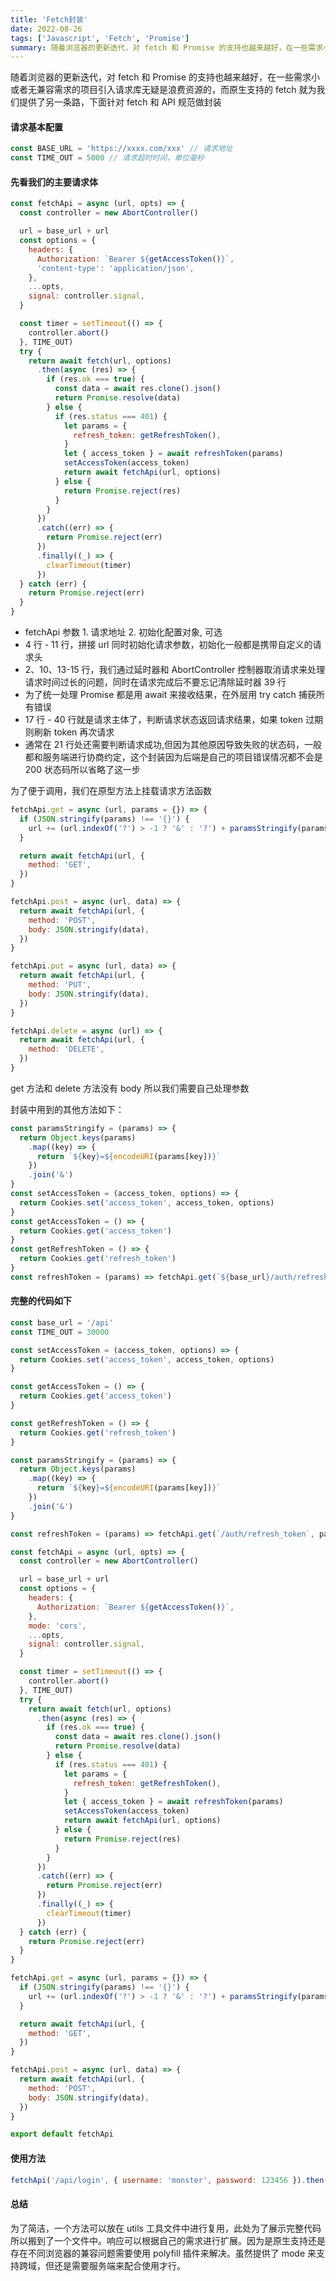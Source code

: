 ```yaml
---
title: 'Fetch封装'
date: 2022-08-26
tags: ['Javascript', 'Fetch', 'Promise']
summary: 随着浏览器的更新迭代，对 fetch 和 Promise 的支持也越来越好，在一些需求小或者无兼容需求的项目引入请求库无疑是浪费资源的，而原生支持的 fetch 就为我们提供了另一条路，下面针对 fetch 和 API 规范做封装
---
```


随着浏览器的更新迭代，对 fetch 和 Promise 的支持也越来越好，在一些需求小或者无兼容需求的项目引入请求库无疑是浪费资源的，而原生支持的 fetch 就为我们提供了另一条路，下面针对 fetch 和 API 规范做封装

#### 请求基本配置

```javascript
const BASE_URL = 'https://xxxx.com/xxx' // 请求地址
const TIME_OUT = 5000 // 请求超时时间，单位毫秒
```

#### 先看我们的主要请求体

```javascript {.line-numbers}
const fetchApi = async (url, opts) => {
  const controller = new AbortController()

  url = base_url + url
  const options = {
    headers: {
      Authorization: `Bearer ${getAccessToken()}`,
      'content-type': 'application/json',
    },
    ...opts,
    signal: controller.signal,
  }

  const timer = setTimeout(() => {
    controller.abort()
  }, TIME_OUT)
  try {
    return await fetch(url, options)
      .then(async (res) => {
        if (res.ok === true) {
          const data = await res.clone().json()
          return Promise.resolve(data)
        } else {
          if (res.status === 401) {
            let params = {
              refresh_token: getRefreshToken(),
            }
            let { access_token } = await refreshToken(params)
            setAccessToken(access_token)
            return await fetchApi(url, options)
          } else {
            return Promise.reject(res)
          }
        }
      })
      .catch((err) => {
        return Promise.reject(err)
      })
      .finally((_) => {
        clearTimeout(timer)
      })
  } catch (err) {
    return Promise.reject(err)
  }
}
```

- fetchApi 参数 1. 请求地址 2. 初始化配置对象, 可选
- 4 行 - 11 行，拼接 url 同时初始化请求参数，初始化一般都是携带自定义的请求头
- 2、10、13-15 行，我们通过延时器和 AbortController 控制器取消请求来处理请求时间过长的问题，同时在请求完成后不要忘记清除延时器 39 行
- 为了统一处理 Promise 都是用 await 来接收结果，在外层用 try catch 捕获所有错误
- 17 行 - 40 行就是请求主体了，判断请求状态返回请求结果，如果 token 过期则刷新 token 再次请求
- 通常在 21 行处还需要判断请求成功,但因为其他原因导致失败的状态码，一般都和服务端进行协商约定，这个封装因为后端是自己的项目错误情况都不会是 200 状态码所以省略了这一步

为了便于调用，我们在原型方法上挂载请求方法函数

```javascript
fetchApi.get = async (url, params = {}) => {
  if (JSON.stringify(params) !== '{}') {
    url += (url.indexOf('?') > -1 ? '&' : '?') + paramsStringify(params)
  }

  return await fetchApi(url, {
    method: 'GET',
  })
}

fetchApi.post = async (url, data) => {
  return await fetchApi(url, {
    method: 'POST',
    body: JSON.stringify(data),
  })
}

fetchApi.put = async (url, data) => {
  return await fetchApi(url, {
    method: 'PUT',
    body: JSON.stringify(data),
  })
}

fetchApi.delete = async (url) => {
  return await fetchApi(url, {
    method: 'DELETE',
  })
}
```

get 方法和 delete 方法没有 body 所以我们需要自己处理参数

封装中用到的其他方法如下：

```javascript
const paramsStringify = (params) => {
  return Object.keys(params)
    .map((key) => {
      return `${key}=${encodeURI(params[key])}`
    })
    .join('&')
}
const setAccessToken = (access_token, options) => {
  return Cookies.set('access_token', access_token, options)
}
const getAccessToken = () => {
  return Cookies.get('access_token')
}
const getRefreshToken = () => {
  return Cookies.get('refresh_token')
}
const refreshToken = (params) => fetchApi.get(`${base_url}/auth/refresh_token`, params)
```

#### 完整的代码如下

```javascript
const base_url = '/api'
const TIME_OUT = 30000

const setAccessToken = (access_token, options) => {
  return Cookies.set('access_token', access_token, options)
}

const getAccessToken = () => {
  return Cookies.get('access_token')
}

const getRefreshToken = () => {
  return Cookies.get('refresh_token')
}

const paramsStringify = (params) => {
  return Object.keys(params)
    .map((key) => {
      return `${key}=${encodeURI(params[key])}`
    })
    .join('&')
}

const refreshToken = (params) => fetchApi.get(`/auth/refresh_token`, params)

const fetchApi = async (url, opts) => {
  const controller = new AbortController()

  url = base_url + url
  const options = {
    headers: {
      Authorization: `Bearer ${getAccessToken()}`,
    },
    mode: 'cors',
    ...opts,
    signal: controller.signal,
  }

  const timer = setTimeout(() => {
    controller.abort()
  }, TIME_OUT)
  try {
    return await fetch(url, options)
      .then(async (res) => {
        if (res.ok === true) {
          const data = await res.clone().json()
          return Promise.resolve(data)
        } else {
          if (res.status === 401) {
            let params = {
              refresh_token: getRefreshToken(),
            }
            let { access_token } = await refreshToken(params)
            setAccessToken(access_token)
            return await fetchApi(url, options)
          } else {
            return Promise.reject(res)
          }
        }
      })
      .catch((err) => {
        return Promise.reject(err)
      })
      .finally((_) => {
        clearTimeout(timer)
      })
  } catch (err) {
    return Promise.reject(err)
  }
}

fetchApi.get = async (url, params = {}) => {
  if (JSON.stringify(params) !== '{}') {
    url += (url.indexOf('?') > -1 ? '&' : '?') + paramsStringify(params)
  }

  return await fetchApi(url, {
    method: 'GET',
  })
}

fetchApi.post = async (url, data) => {
  return await fetchApi(url, {
    method: 'POST',
    body: JSON.stringify(data),
  })
}

export default fetchApi
```

#### 使用方法

```javascript
fetchApi('/api/login', { username: 'monster', password: 123456 }).then((res) => xxx)
```

#### 总结

为了简洁，一个方法可以放在 utils 工具文件中进行复用，此处为了展示完整代码所以搬到了一个文件中。响应可以根据自己的需求进行扩展。因为是原生支持还是存在不同浏览器的兼容问题需要使用 polyfill 插件来解决。虽然提供了 mode 来支持跨域，但还是需要服务端来配合使用才行。
